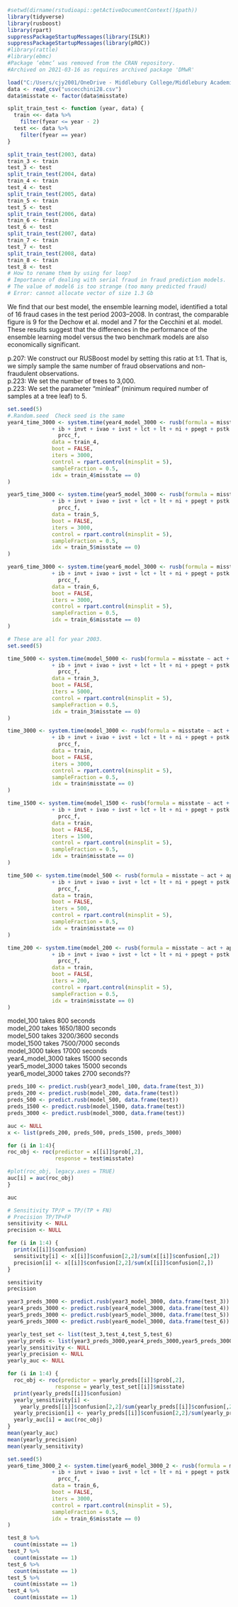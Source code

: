 ```r
#setwd(dirname(rstudioapi::getActiveDocumentContext()$path))
library(tidyverse)
library(rusboost)
library(rpart)
suppressPackageStartupMessages(library(ISLR))
suppressPackageStartupMessages(library(pROC))
#library(rattle)
#library(ebmc)
#Package ‘ebmc’ was removed from the CRAN repository.
#Archived on 2021-03-16 as requires archived package 'DMwR'
```

```r
load("C:/Users/cjy2001/OneDrive - Middlebury College/Middlebury Academic/Fall 2021/Project/11.4.RData")
data <- read_csv("uscecchini28.csv")
data$misstate <- factor(data$misstate)
```

```r
split_train_test <- function (year, data) {
  train <<- data %>%
    filter(fyear <= year - 2)
  test <<- data %>%
    filter(fyear == year)
}

split_train_test(2003, data)
train_3 <- train
test_3 <- test
split_train_test(2004, data)
train_4 <- train
test_4 <- test
split_train_test(2005, data)
train_5 <- train
test_5 <- test
split_train_test(2006, data)
train_6 <- train
test_6 <- test
split_train_test(2007, data)
train_7 <- train
test_7 <- test
split_train_test(2008, data)
train_8 <- train
test_8 <- test
# How to rename them by using for loop?
# Importance of dealing with serial fraud in fraud prediction models.
# The value of model6 is too strange (too many predicted fraud)
# Error: cannot allocate vector of size 1.3 Gb
```

We find that our best model, the ensemble learning model, identified a total of 16 fraud cases in the test period 2003–2008. In contrast, the comparable figure is 9 for the Dechow et al. model and 7 for the Cecchini et al. model. These results suggest that the differences in the performance of the ensemble learning model versus the two benchmark models are also economically significant.

p.207: We construct our RUSBoost model by setting this ratio at 1:1. That is, we simply sample the same number of fraud observations and non-fraudulent observations.\
p.223: We set the number of trees to 3,000.\
p.223: We set the parameter “minleaf” (minimum required number of samples at a tree leaf) to 5.


```r
set.seed(5)
#.Random.seed  Check seed is the same
year4_time_3000 <- system.time(year4_model_3000 <- rusb(formula = misstate ~ act + ap + at + ceq + che + cogs + csho + dlc + dltis + dltt + dp
              + ib + invt + ivao + ivst + lct + lt + ni + ppegt + pstk + + re + rect + sale + sstk + txp + txt + xint + 
                prcc_f,
              data = train_4,
              boot = FALSE,
              iters = 3000, 
              control = rpart.control(minsplit = 5),
              sampleFraction = 0.5,
              idx = train_4$misstate == 0)
)

year5_time_3000 <- system.time(year5_model_3000 <- rusb(formula = misstate ~ act + ap + at + ceq + che + cogs + csho + dlc + dltis + dltt + dp
              + ib + invt + ivao + ivst + lct + lt + ni + ppegt + pstk + + re + rect + sale + sstk + txp + txt + xint + 
                prcc_f,
              data = train_5,
              boot = FALSE,
              iters = 3000, 
              control = rpart.control(minsplit = 5),
              sampleFraction = 0.5,
              idx = train_5$misstate == 0)
)

year6_time_3000 <- system.time(year6_model_3000 <- rusb(formula = misstate ~ act + ap + at + ceq + che + cogs + csho + dlc + dltis + dltt + dp
              + ib + invt + ivao + ivst + lct + lt + ni + ppegt + pstk + + re + rect + sale + sstk + txp + txt + xint + 
                prcc_f,
              data = train_6,
              boot = FALSE,
              iters = 3000, 
              control = rpart.control(minsplit = 5),
              sampleFraction = 0.5,
              idx = train_6$misstate == 0)
)
```

```r
# These are all for year 2003.
set.seed(5)

time_5000 <- system.time(model_5000 <- rusb(formula = misstate ~ act + ap + at + ceq + che + cogs + csho + dlc + dltis + dltt + dp
              + ib + invt + ivao + ivst + lct + lt + ni + ppegt + pstk + + re + rect + sale + sstk + txp + txt + xint + 
                prcc_f,
              data = train_3,
              boot = FALSE,
              iters = 5000, 
              control = rpart.control(minsplit = 5),
              sampleFraction = 0.5,
              idx = train_3$misstate == 0)
)

time_3000 <- system.time(model_3000 <- rusb(formula = misstate ~ act + ap + at + ceq + che + cogs + csho + dlc + dltis + dltt + dp
              + ib + invt + ivao + ivst + lct + lt + ni + ppegt + pstk + + re + rect + sale + sstk + txp + txt + xint + 
                prcc_f,
              data = train,
              boot = FALSE,
              iters = 3000, 
              control = rpart.control(minsplit = 5),
              sampleFraction = 0.5,
              idx = train$misstate == 0)
)

time_1500 <- system.time(model_1500 <- rusb(formula = misstate ~ act + ap + at + ceq + che + cogs + csho + dlc + dltis + dltt + dp
              + ib + invt + ivao + ivst + lct + lt + ni + ppegt + pstk + + re + rect + sale + sstk + txp + txt + xint + 
                prcc_f,
              data = train,
              boot = FALSE,
              iters = 1500, 
              control = rpart.control(minsplit = 5),
              sampleFraction = 0.5,
              idx = train$misstate == 0)
)

time_500 <- system.time(model_500 <- rusb(formula = misstate ~ act + ap + at + ceq + che + cogs + csho + dlc + dltis + dltt + dp
              + ib + invt + ivao + ivst + lct + lt + ni + ppegt + pstk + + re + rect + sale + sstk + txp + txt + xint + 
                prcc_f,
              data = train,
              boot = FALSE,
              iters = 500, 
              control = rpart.control(minsplit = 5),
              sampleFraction = 0.5,
              idx = train$misstate == 0)
)

time_200 <- system.time(model_200 <- rusb(formula = misstate ~ act + ap + at + ceq + che + cogs + csho + dlc + dltis + dltt + dp
              + ib + invt + ivao + ivst + lct + lt + ni + ppegt + pstk + + re + rect + sale + sstk + txp + txt + xint + 
                prcc_f,
              data = train,
              boot = FALSE,
              iters = 200, 
              control = rpart.control(minsplit = 5),
              sampleFraction = 0.5,
              idx = train$misstate == 0)
)
```

model_100 takes 800 seconds\
model_200 takes 1650/1800 seconds\
model_500 takes 3200/3600 seconds\
model_1500 takes 7500/7000 seconds\
model_3000 takes 17000 seconds\
year4_model_3000 takes 15000 seconds\
year5_model_3000 takes 15000 seconds\
year6_model_3000 takes 2700 seconds??\

```r
preds_100 <- predict.rusb(year3_model_100, data.frame(test_3))
preds_200 <- predict.rusb(model_200, data.frame(test))
preds_500 <- predict.rusb(model_500, data.frame(test))
preds_1500 <- predict.rusb(model_1500, data.frame(test))
preds_3000 <- predict.rusb(model_3000, data.frame(test))
```

```r
auc <- NULL
x <- list(preds_200, preds_500, preds_1500, preds_3000)

for (i in 1:4){
roc_obj <- roc(predictor = x[[i]]$prob[,2], 
               response = test$misstate)

#plot(roc_obj, legacy.axes = TRUE)
auc[i] = auc(roc_obj)
}

auc
```

```r
# Sensitivity TP/P = TP/(TP + FN) 
# Precision TP/TP+FP
sensitivity <- NULL
precision <- NULL

for (i in 1:4) {
  print(x[[i]]$confusion)
  sensitivity[i] <- x[[i]]$confusion[2,2]/sum(x[[i]]$confusion[,2])
  precision[i] <- x[[i]]$confusion[2,2]/sum(x[[i]]$confusion[2,])
}

sensitivity
precision
```

```r
year3_preds_3000 <- predict.rusb(year3_model_3000, data.frame(test_3))
year4_preds_3000 <- predict.rusb(year4_model_3000, data.frame(test_4))
year5_preds_3000 <- predict.rusb(year5_model_3000, data.frame(test_5))
year6_preds_3000 <- predict.rusb(year6_model_3000, data.frame(test_6))

yearly_test_set <- list(test_3,test_4,test_5,test_6)
yearly_preds <- list(year3_preds_3000,year4_preds_3000,year5_preds_3000,year6_preds_3000)
yearly_sensitivity <- NULL
yearly_precision <- NULL
yearly_auc <- NULL

for (i in 1:4) {
  roc_obj <- roc(predictor = yearly_preds[[i]]$prob[,2], 
               response = yearly_test_set[[i]]$misstate)
  print(yearly_preds[[i]]$confusion)
  yearly_sensitivity[i] <-
    yearly_preds[[i]]$confusion[2,2]/sum(yearly_preds[[i]]$confusion[,2])
  yearly_precision[i] <- yearly_preds[[i]]$confusion[2,2]/sum(yearly_preds[[i]]$confusion[2,])
  yearly_auc[i] = auc(roc_obj)
}
mean(yearly_auc)
mean(yearly_precision)
mean(yearly_sensitivity)
```

```r
set.seed(5)
year6_time_3000_2 <- system.time(year6_model_3000_2 <- rusb(formula = misstate ~ act + ap + at + ceq + che + cogs + csho + dlc + dltis + dltt + dp
              + ib + invt + ivao + ivst + lct + lt + ni + ppegt + pstk + + re + rect + sale + sstk + txp + txt + xint + 
                prcc_f,
              data = train_6,
              boot = FALSE,
              iters = 3000, 
              control = rpart.control(minsplit = 5),
              sampleFraction = 0.5,
              idx = train_6$misstate == 0)
)
```

```r
test_8 %>% 
  count(misstate == 1)
test_7 %>% 
  count(misstate == 1)
test_6 %>% 
  count(misstate == 1)
test_5 %>% 
  count(misstate == 1)
test_4 %>% 
  count(misstate == 1)
```



